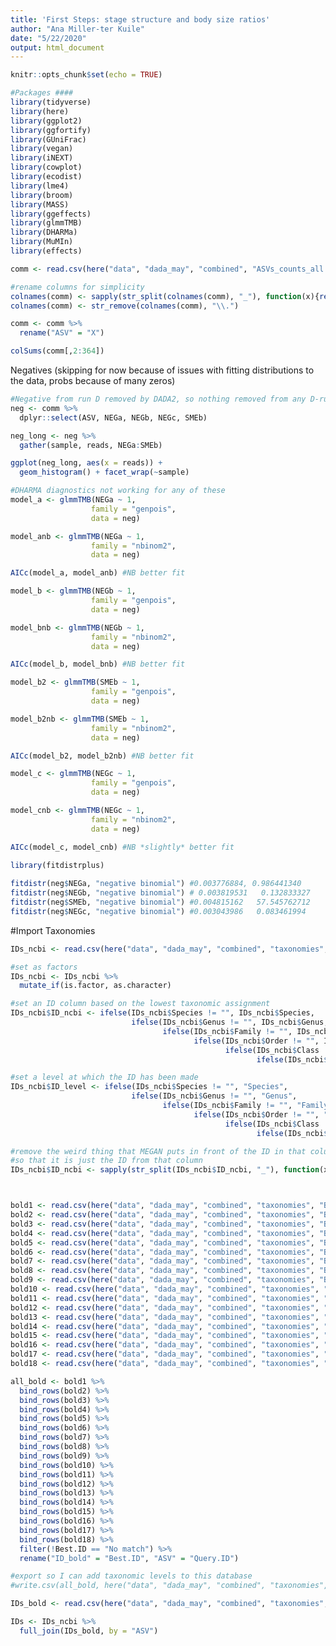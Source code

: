 ```yaml
---
title: 'First Steps: stage structure and body size ratios'
author: "Ana Miller-ter Kuile"
date: "5/22/2020"
output: html_document
---
```


```r
knitr::opts_chunk$set(echo = TRUE)
```

```r
#Packages ####
library(tidyverse)
library(here)
library(ggplot2)
library(ggfortify)
library(GUniFrac)
library(vegan)
library(iNEXT)
library(cowplot)
library(ecodist)
library(lme4)
library(broom)
library(MASS)
library(ggeffects)
library(glmmTMB)
library(DHARMa)
library(MuMIn)
library(effects)
```


```r
comm <- read.csv(here("data", "dada_may", "combined", "ASVs_counts_all.tsv"), sep = "\t")

#rename columns for simplicity
colnames(comm) <- sapply(str_split(colnames(comm), "_"), function(x){return(x[[1]])})
colnames(comm) <- str_remove(colnames(comm), "\\.")

comm <- comm %>%
  rename("ASV" = "X")

colSums(comm[,2:364])

```

Negatives (skipping for now because of issues with fitting distributions to the data, probs because of many zeros)

```r
#Negative from run D removed by DADA2, so nothing removed from any D-run samples. for other runs, need to determine the negative correction. For run B, this may include removing more from the SME samples than from the others (based on the SME negative high read values, suggesting contamination)
neg <- comm %>%
  dplyr::select(ASV, NEGa, NEGb, NEGc, SMEb)

neg_long <- neg %>%
  gather(sample, reads, NEGa:SMEb) 

ggplot(neg_long, aes(x = reads)) +
  geom_histogram() + facet_wrap(~sample)
```

```r
#DHARMA diagnostics not working for any of these 
model_a <- glmmTMB(NEGa ~ 1,
                  family = "genpois",
                  data = neg)

model_anb <- glmmTMB(NEGa ~ 1,
                  family = "nbinom2",
                  data = neg)

AICc(model_a, model_anb) #NB better fit

model_b <- glmmTMB(NEGb ~ 1,
                  family = "genpois",
                  data = neg)

model_bnb <- glmmTMB(NEGb ~ 1,
                  family = "nbinom2",
                  data = neg)

AICc(model_b, model_bnb) #NB better fit 

model_b2 <- glmmTMB(SMEb ~ 1,
                  family = "genpois",
                  data = neg)

model_b2nb <- glmmTMB(SMEb ~ 1,
                  family = "nbinom2",
                  data = neg)

AICc(model_b2, model_b2nb) #NB better fit

model_c <- glmmTMB(NEGc ~ 1,
                  family = "genpois",
                  data = neg)

model_cnb <- glmmTMB(NEGc ~ 1,
                  family = "nbinom2",
                  data = neg)

AICc(model_c, model_cnb) #NB *slightly* better fit
```

```r
library(fitdistrplus)
        
fitdistr(neg$NEGa, "negative binomial") #0.003776884, 0.986441340 
fitdistr(neg$NEGb, "negative binomial") # 0.003819531   0.132833327 
fitdistr(neg$SMEb, "negative binomial") #0.004815162   57.545762712 
fitdistr(neg$NEGc, "negative binomial") #0.003043986   0.083461994 
```


#Import Taxonomies

```r
IDs_ncbi <- read.csv(here("data", "dada_may", "combined", "taxonomies", "ncbi.csv"))

#set as factors
IDs_ncbi <- IDs_ncbi %>%
  mutate_if(is.factor, as.character)

#set an ID column based on the lowest taxonomic assignment
IDs_ncbi$ID_ncbi <- ifelse(IDs_ncbi$Species != "", IDs_ncbi$Species,
                           ifelse(IDs_ncbi$Genus != "", IDs_ncbi$Genus,
                                  ifelse(IDs_ncbi$Family != "", IDs_ncbi$Family,
                                         ifelse(IDs_ncbi$Order != "", IDs_ncbi$Order,
                                                ifelse(IDs_ncbi$Class != "", IDs_ncbi$Class,
                                                       ifelse(IDs_ncbi$Phylum != "", IDs_ncbi$Phylum, IDs_ncbi$Domain))))))

#set a level at which the ID has been made
IDs_ncbi$ID_level <- ifelse(IDs_ncbi$Species != "", "Species",
                           ifelse(IDs_ncbi$Genus != "", "Genus",
                                  ifelse(IDs_ncbi$Family != "", "Family",
                                         ifelse(IDs_ncbi$Order != "", "Order",
                                                ifelse(IDs_ncbi$Class != "", "Class",
                                                       ifelse(IDs_ncbi$Phylum != "", "Phylum", "Domain"))))))

#remove the weird thing that MEGAN puts in front of the ID in that column
#so that it is just the ID from that column
IDs_ncbi$ID_ncbi <- sapply(str_split(IDs_ncbi$ID_ncbi, "_"), function(x){return(x[[3]])})



bold1 <- read.csv(here("data", "dada_may", "combined", "taxonomies", "BOLD_0.csv"))
bold2 <- read.csv(here("data", "dada_may", "combined", "taxonomies", "BOLD_1.csv"))
bold3 <- read.csv(here("data", "dada_may", "combined", "taxonomies", "BOLD_2.csv"))
bold4 <- read.csv(here("data", "dada_may", "combined", "taxonomies", "BOLD_3.csv"))
bold5 <- read.csv(here("data", "dada_may", "combined", "taxonomies", "BOLD_4.csv"))
bold6 <- read.csv(here("data", "dada_may", "combined", "taxonomies", "BOLD_5.csv"))
bold7 <- read.csv(here("data", "dada_may", "combined", "taxonomies", "BOLD_6.csv"))
bold8 <- read.csv(here("data", "dada_may", "combined", "taxonomies", "BOLD_7.csv"))
bold9 <- read.csv(here("data", "dada_may", "combined", "taxonomies", "BOLD_8.csv"))
bold10 <- read.csv(here("data", "dada_may", "combined", "taxonomies", "BOLD_9.csv"))
bold11 <- read.csv(here("data", "dada_may", "combined", "taxonomies", "BOLD_10.csv"))
bold12 <- read.csv(here("data", "dada_may", "combined", "taxonomies", "BOLD_11.csv"))
bold13 <- read.csv(here("data", "dada_may", "combined", "taxonomies", "BOLD_12.csv"))
bold14 <- read.csv(here("data", "dada_may", "combined", "taxonomies", "BOLD_13.csv"))
bold15 <- read.csv(here("data", "dada_may", "combined", "taxonomies", "BOLD_14.csv"))
bold16 <- read.csv(here("data", "dada_may", "combined", "taxonomies", "BOLD_15.csv"))
bold17 <- read.csv(here("data", "dada_may", "combined", "taxonomies", "BOLD_16.csv"))
bold18 <- read.csv(here("data", "dada_may", "combined", "taxonomies", "BOLD_17.csv"))

all_bold <- bold1 %>%
  bind_rows(bold2) %>%
  bind_rows(bold3) %>%
  bind_rows(bold4) %>%
  bind_rows(bold5) %>%
  bind_rows(bold6) %>%
  bind_rows(bold7) %>%
  bind_rows(bold8) %>%
  bind_rows(bold9) %>%
  bind_rows(bold10) %>%
  bind_rows(bold11) %>%
  bind_rows(bold12) %>%
  bind_rows(bold13) %>%
  bind_rows(bold14) %>%
  bind_rows(bold15) %>%
  bind_rows(bold16) %>%
  bind_rows(bold17) %>%
  bind_rows(bold18) %>%
  filter(!Best.ID == "No match") %>%
  rename("ID_bold" = "Best.ID", "ASV" = "Query.ID") 

#export so I can add taxonomic levels to this database
#write.csv(all_bold, here("data", "dada_may", "combined", "taxonomies", #"bold.csv"))

IDs_bold <- read.csv(here("data", "dada_may", "combined", "taxonomies", "bold.csv"))

IDs <- IDs_ncbi %>%
  full_join(IDs_bold, by = "ASV")
```